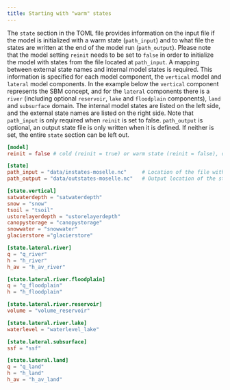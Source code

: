 ```yaml
---
title: Starting with "warm" states
---
```


The `state` section in the TOML file provides information on the input file if the model is
initialized with a warm state (`path_input`) and to what file the states are written at the end
of the model run (`path_output`). Please note that the model setting `reinit` needs to be set
to `false` in order to initialize the model with states from the file located at `path_input`.
A mapping between external state names and internal model states is required. This information
is specified for each model component, the `vertical` model and `lateral` model components. In
the example below the `vertical` component represents the SBM concept, and for the `lateral`
components there is a `river` (including optional `reservoir`, `lake` and `floodplain`
components), `land` and `subsurface` domain. The internal model states are listed on the left
side, and the external state names are listed on the right side. Note that `path_input` is only
required when `reinit` is set to false. `path_output` is optional, an output state file is only
written when it is defined. If neither is set, the entire `state` section can be left out.

```toml
[model]
reinit = false # cold (reinit = true) or warm state (reinit = false), default is true

[state]
path_input = "data/instates-moselle.nc"     # Location of the file with the input states
path_output = "data/outstates-moselle.nc"   # Output location of the states after the model run

[state.vertical]
satwaterdepth = "satwaterdepth"
snow = "snow"
tsoil = "tsoil"
ustorelayerdepth = "ustorelayerdepth"
canopystorage = "canopystorage"
snowwater = "snowwater"
glacierstore ="glacierstore"

[state.lateral.river]
q = "q_river"
h = "h_river"
h_av = "h_av_river"

[state.lateral.river.floodplain]
q = "q_floodplain"
h = "h_floodplain"

[state.lateral.river.reservoir]
volume = "volume_reservoir"

[state.lateral.river.lake]
waterlevel = "waterlevel_lake"

[state.lateral.subsurface]
ssf = "ssf"

[state.lateral.land]
q = "q_land"
h = "h_land"
h_av = "h_av_land"
```